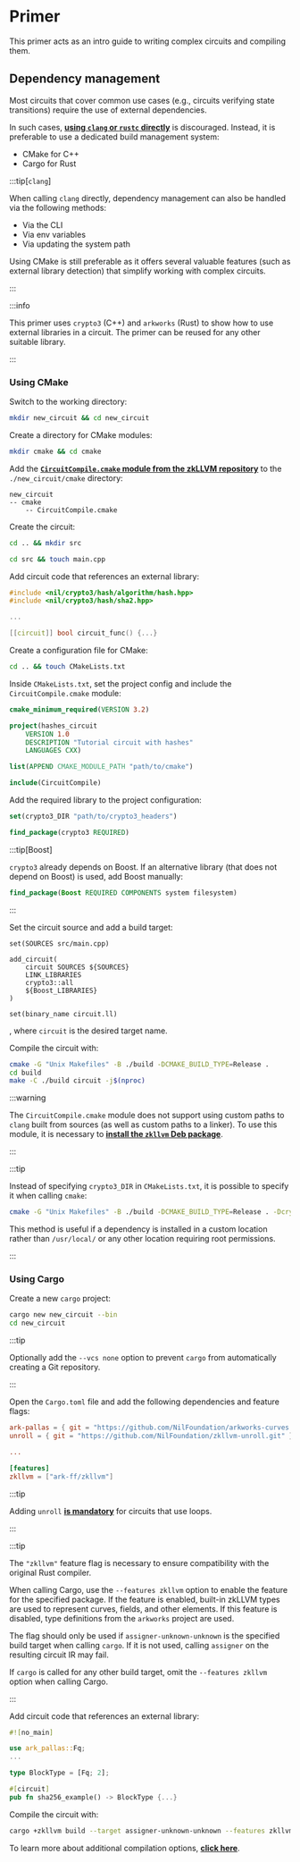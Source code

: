 # Primer

This primer acts as an intro guide to writing complex circuits and compiling them. 

## Dependency management

Most circuits that cover common use cases (e.g., circuits verifying state transitions) require the use of external dependencies. 

In such cases, [**using `clang` or `rustc` directly**](../getting-started/compiling-a-circuit) is discouraged. Instead, it is preferable to use a dedicated build management system:

* CMake for C++
* Cargo for Rust

:::tip[`clang`]

When calling `clang` directly, dependency management can also be handled via the following methods:

* Via the CLI
* Via env variables
* Via updating the system path

Using CMake is still preferable as it offers several valuable features (such as external library detection) that simplify working with complex circuits.

:::

:::info

This primer uses `crypto3` (C++) and `arkworks` (Rust) to show how to use external libraries in a circuit. The primer can be reused for any other suitable library.

:::

### Using CMake

Switch to the working directory:

```bash
mkdir new_circuit && cd new_circuit
```

Create a directory for CMake modules:

```bash
mkdir cmake && cd cmake
```

Add the [**`CircuitCompile.cmake` module from the zkLLVM repository**](https://github.com/NilFoundation/zkLLVM/blob/master/cmake/CircuitCompile.cmake) to the `./new_circuit/cmake` directory:

```
new_circuit
-- cmake
    -- CircuitCompile.cmake
```

Create the circuit:

```bash
cd .. && mkdir src
```

```bash
cd src && touch main.cpp
```

Add circuit code that references an external library:

```cpp
#include <nil/crypto3/hash/algorithm/hash.hpp>
#include <nil/crypto3/hash/sha2.hpp>

...

[[circuit]] bool circuit_func() {...}
```

Create a configuration file for CMake:

```bash
cd .. && touch CMakeLists.txt
```

Inside `CMakeLists.txt`, set the project config and include the `CircuitCompile.cmake` module:

```cmake
cmake_minimum_required(VERSION 3.2)

project(hashes_circuit
    VERSION 1.0
    DESCRIPTION "Tutorial circuit with hashes"
    LANGUAGES CXX)

list(APPEND CMAKE_MODULE_PATH "path/to/cmake")

include(CircuitCompile)
```

Add the required library to the project configuration:

```cmake
set(crypto3_DIR "path/to/crypto3_headers")

find_package(crypto3 REQUIRED)
```

:::tip[Boost]

`crypto3` already depends on Boost. If an alternative library (that does not depend on Boost) is used, add Boost manually:

```cmake
find_package(Boost REQUIRED COMPONENTS system filesystem)
```

:::

Set the circuit source and add a build target:

```
set(SOURCES src/main.cpp)

add_circuit(
    circuit SOURCES ${SOURCES}
    LINK_LIBRARIES
    crypto3::all
    ${Boost_LIBRARIES}
)

set(binary_name circuit.ll)
```

, where `circuit` is the desired target name.

Compile the circuit with:

```bash
cmake -G "Unix Makefiles" -B ./build -DCMAKE_BUILD_TYPE=Release .
cd build
make -C ./build circuit -j$(nproc)
```

:::warning

The `CircuitCompile.cmake` module does not support using custom paths to `clang` built from sources (as well as custom paths to a linker). To use this module, it is necessary to [**install the `zkllvm` Deb package**](../getting-started/installation#install-zkllvm-binaries).

:::

:::tip

Instead of specifying `crypto3_DIR` in `CMakeLists.txt`, it is possible to specify it when calling `cmake`:

```bash
cmake -G "Unix Makefiles" -B ./build -DCMAKE_BUILD_TYPE=Release . -Dcrypto3_DIR=/path/to/crypto3/installation
```

This method is useful if a dependency is installed in a custom location rather than `/usr/local/` or any other location requiring root permissions.

:::

### Using Cargo

Create a new `cargo` project:

```bash
cargo new new_circuit --bin
cd new_circuit
```

:::tip

Optionally add the `--vcs none` option to prevent `cargo` from automatically creating a Git repository.

:::

Open the `Cargo.toml` file and add the following dependencies and feature flags:

```toml
ark-pallas = { git = "https://github.com/NilFoundation/arkworks-curves.git" }
unroll = { git = "https://github.com/NilFoundation/zkllvm-unroll.git" }

...

[features]
zkllvm = ["ark-ff/zkllvm"]
```

:::tip

Adding `unroll` [**is mandatory**](../best-practices-limitations/unrolling-loops) for circuits that use loops.

:::

:::tip

The `"zkllvm"` feature flag is necessary to ensure compatibility with the original Rust compiler.

When calling Cargo, use the `--features zkllvm` option to enable the feature for the specified package. If the feature is enabled, built-in zkLLVM types are used to represent curves, fields, and other elements. If this feature is disabled, type definitions from the `arkworks` project are used.

The flag should only be used if `assigner-unknown-unknown` is the specified build target when calling `cargo`. If it is not used, calling `assigner` on the resulting circuit IR may fail.

If `cargo` is called for any other build target, omit the `--features zkllvm` option when calling Cargo.

:::

Add circuit code that references an external library:

```rust
#![no_main]

use ark_pallas::Fq;
...

type BlockType = [Fq; 2];

#[circuit]
pub fn sha256_example() -> BlockType {...}
```

Compile the circuit with:

```bash
cargo +zkllvm build --target assigner-unknown-unknown --features zkllvm --release
```

To learn more about additional compilation options, [**click here**](../getting-started/compiling-rust-code).

